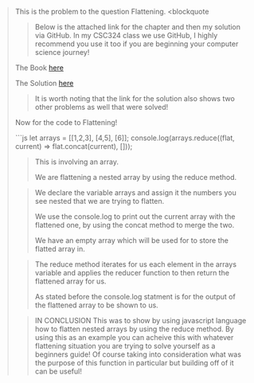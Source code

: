 <blockquote>
This is the problem to the question Flattening.
<blockquote

<blockquote>
Below is the attached link for the chapter and then my solution via GitHub. In my CSC324 class we use GitHub, I highly recommend you use it too if you are beginning your computer science journey!
</blockquote>

The Book
[here](https://eloquentjavascript.net/05_higher_order.html)

The Solution
[here](https://github.com/eivoryortiz/csc324/blob/main/ch05_eivory_ortiz.js)

<blockquote>
It is worth noting that the link for the solution also shows two other problems as well that were solved!
</blockquote>

Now for the code to Flattening!

```js
let arrays = [[1,2,3], [4,5], [6]];
console.log(arrays.reduce((flat, current) => flat.concat(current), []));


<blockquote>
This is involving an array.

We are flattening a nested array by using the reduce method.
</blockquote>

<blockquote>
We declare the variable arrays and assign it the numbers you see nested that we are trying to flatten.

We use the console.log to print out the current array with the flattened one, by using the concat method to merge the two.

We have an empty array which will be used for to store the flatted array in.
</blockquote>

<blockquote>
The reduce method iterates for us each element in the arrays variable and applies the reducer function to then return the flattened array for us.

As stated before the console.log statment is for the output of the flattened array to be shown to us.
</blockquote>

<blockquote>
IN CONCLUSION
This was to show by using javascript language how to flatten nested arrays by using the reduce method.  By using this as an example you can acheive this with whatever flattening situation you are trying to solve yourself as a beginners guide! Of course taking into consideration what was the purpose of this function in particular but building off of it can be useful!
</blockquote>

